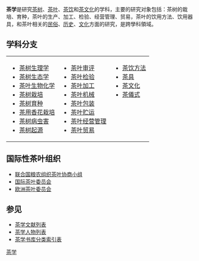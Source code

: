 '''茶学'''是研究[[茶树|茶树]]、[[茶叶|茶叶]]、[[茶饮|茶饮]]和[[茶文化|茶文化]]的学科，主要的研究对象包括：茶树的栽培、育种，茶叶的生产、加工、检验、经营管理、贸易，茶叶的饮用方法、饮用器具，和茶叶相关的[[民俗|民俗]]、[[历史|历史]]、[[文化|文化]]方面的研究，是跨學科領域。

==学科分支==
{|
|style="vertical-align:top;"|
*[[茶树生理学|茶树生理学]]
*[[茶树生态学|茶树生态学]]
*[[茶叶生物化学|茶叶生物化学]]
*[[茶树栽培|茶树栽培]]
*[[茶树育种|茶树育种]]
*[[茶用香花栽培|茶用香花栽培]]
*[[茶树病虫害|茶树病虫害]]
*[[茶树起源|茶树起源]]
|style="vertical-align:top;"|
*[[茶叶审评|茶叶审评]]
*[[茶叶检验|茶叶检验]]
*[[茶叶加工|茶叶加工]]
*[[茶叶机械|茶叶机械]]
*[[茶叶包装|茶叶包装]]
*[[茶叶贮运|茶叶贮运]]
*[[茶叶经营管理|茶叶经营管理]]
*[[茶叶贸易|茶叶贸易]]
|style="vertical-align:top;"|
*[[茶饮方法|茶饮方法]]
*[[茶具|茶具]]
*[[茶文化|茶文化]]
*[[茶儀式|茶儀式]]
|}

==国际性茶叶组织==

*[[联合国粮农组织茶叶协商小组|联合国粮农组织茶叶协商小组]]
*[[国际茶叶委员会|国际茶叶委员会]]
*[[欧洲茶叶委员会|欧洲茶叶委员会]]

==参见==

*[[茶学文献列表|茶学文献列表]]
*[[茶学人物列表|茶学人物列表]]
*[[茶学书库分类索引表|茶学书库分类索引表]]

[[Category:茶学|]]